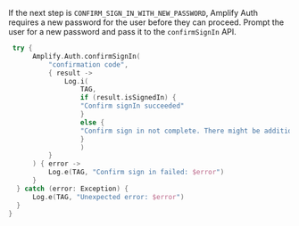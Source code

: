 If the next step is `CONFIRM_SIGN_IN_WITH_NEW_PASSWORD`, Amplify Auth requires a new password for the user before they can proceed. Prompt the user for a new password and pass it to the `confirmSignIn` API.

<BlockSwitcher>

<Block name="Kotlin">

```kotlin
 try {
      Amplify.Auth.confirmSignIn(
          "confirmation code",
          { result ->
              Log.i(
                  TAG,
                  if (result.isSignedIn) {
                  "Confirm signIn succeeded"
                  }
                  else {
                  "Confirm sign in not complete. There might be additional steps: ${result.nextStep}"
                  }
                  )
          }
      ) { error ->
          Log.e(TAG, "Confirm sign in failed: $error")
      }
  } catch (error: Exception) {
      Log.e(TAG, "Unexpected error: $error")
  }
}
```

</Block>

</BlockSwitcher>
